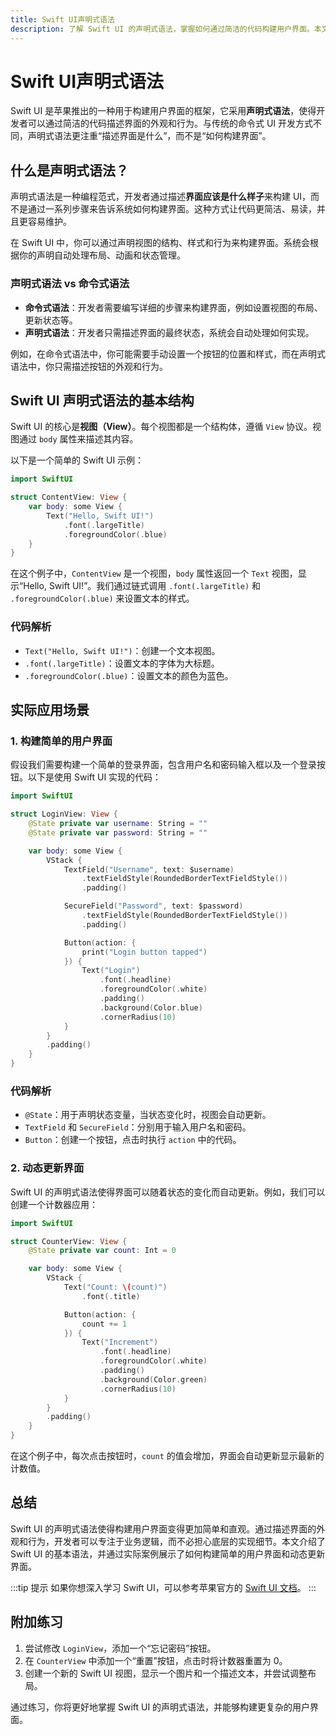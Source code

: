 ```yaml
---
title: Swift UI声明式语法
description: 了解 Swift UI 的声明式语法，掌握如何通过简洁的代码构建用户界面。本文适合初学者，包含代码示例和实际应用场景。
---
```


# Swift UI声明式语法

Swift UI 是苹果推出的一种用于构建用户界面的框架，它采用**声明式语法**，使得开发者可以通过简洁的代码描述界面的外观和行为。与传统的命令式 UI 开发方式不同，声明式语法更注重“描述界面是什么”，而不是“如何构建界面”。

## 什么是声明式语法？

声明式语法是一种编程范式，开发者通过描述**界面应该是什么样子**来构建 UI，而不是通过一系列步骤来告诉系统如何构建界面。这种方式让代码更简洁、易读，并且更容易维护。

在 Swift UI 中，你可以通过声明视图的结构、样式和行为来构建界面。系统会根据你的声明自动处理布局、动画和状态管理。

### 声明式语法 vs 命令式语法

- **命令式语法**：开发者需要编写详细的步骤来构建界面，例如设置视图的布局、更新状态等。
- **声明式语法**：开发者只需描述界面的最终状态，系统会自动处理如何实现。

例如，在命令式语法中，你可能需要手动设置一个按钮的位置和样式，而在声明式语法中，你只需描述按钮的外观和行为。

## Swift UI 声明式语法的基本结构

Swift UI 的核心是**视图（View）**。每个视图都是一个结构体，遵循 `View` 协议。视图通过 `body` 属性来描述其内容。

以下是一个简单的 Swift UI 示例：

```swift
import SwiftUI

struct ContentView: View {
    var body: some View {
        Text("Hello, Swift UI!")
            .font(.largeTitle)
            .foregroundColor(.blue)
    }
}
```

在这个例子中，`ContentView` 是一个视图，`body` 属性返回一个 `Text` 视图，显示“Hello, Swift UI!”。我们通过链式调用 `.font(.largeTitle)` 和 `.foregroundColor(.blue)` 来设置文本的样式。

### 代码解析

- `Text("Hello, Swift UI!")`：创建一个文本视图。
- `.font(.largeTitle)`：设置文本的字体为大标题。
- `.foregroundColor(.blue)`：设置文本的颜色为蓝色。

## 实际应用场景

### 1. 构建简单的用户界面

假设我们需要构建一个简单的登录界面，包含用户名和密码输入框以及一个登录按钮。以下是使用 Swift UI 实现的代码：

```swift
import SwiftUI

struct LoginView: View {
    @State private var username: String = ""
    @State private var password: String = ""

    var body: some View {
        VStack {
            TextField("Username", text: $username)
                .textFieldStyle(RoundedBorderTextFieldStyle())
                .padding()

            SecureField("Password", text: $password)
                .textFieldStyle(RoundedBorderTextFieldStyle())
                .padding()

            Button(action: {
                print("Login button tapped")
            }) {
                Text("Login")
                    .font(.headline)
                    .foregroundColor(.white)
                    .padding()
                    .background(Color.blue)
                    .cornerRadius(10)
            }
        }
        .padding()
    }
}
```

### 代码解析

- `@State`：用于声明状态变量，当状态变化时，视图会自动更新。
- `TextField` 和 `SecureField`：分别用于输入用户名和密码。
- `Button`：创建一个按钮，点击时执行 `action` 中的代码。

### 2. 动态更新界面

Swift UI 的声明式语法使得界面可以随着状态的变化而自动更新。例如，我们可以创建一个计数器应用：

```swift
import SwiftUI

struct CounterView: View {
    @State private var count: Int = 0

    var body: some View {
        VStack {
            Text("Count: \(count)")
                .font(.title)

            Button(action: {
                count += 1
            }) {
                Text("Increment")
                    .font(.headline)
                    .foregroundColor(.white)
                    .padding()
                    .background(Color.green)
                    .cornerRadius(10)
            }
        }
        .padding()
    }
}
```

在这个例子中，每次点击按钮时，`count` 的值会增加，界面会自动更新显示最新的计数值。

## 总结

Swift UI 的声明式语法使得构建用户界面变得更加简单和直观。通过描述界面的外观和行为，开发者可以专注于业务逻辑，而不必担心底层的实现细节。本文介绍了 Swift UI 的基本语法，并通过实际案例展示了如何构建简单的用户界面和动态更新界面。

:::tip 提示
如果你想深入学习 Swift UI，可以参考苹果官方的 [Swift UI 文档](https://developer.apple.com/documentation/swiftui/)。
:::

## 附加练习

1. 尝试修改 `LoginView`，添加一个“忘记密码”按钮。
2. 在 `CounterView` 中添加一个“重置”按钮，点击时将计数器重置为 0。
3. 创建一个新的 Swift UI 视图，显示一个图片和一个描述文本，并尝试调整布局。

通过练习，你将更好地掌握 Swift UI 的声明式语法，并能够构建更复杂的用户界面。
